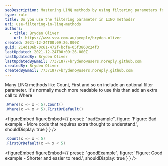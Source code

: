 ```yaml
---
seoDescription: Mastering LINQ methods by using filtering parameters for efficient and readable code.
type: rule
title: Do you use the filtering parameter in LINQ methods?
uri: use-filtering-in-linq-methods
authors:
  - title: Bryden Oliver
    url: https://www.ssw.com.au/people/bryden-oliver
created: 2021-12-24T00:09:26.000Z
guid: 214d106b-0c61-472f-bcfe-05f3860c24f3
lastUpdated: 2021-12-24T00:09:26.000Z
lastUpdatedBy: Bryden Oliver
lastUpdatedByEmail: 77371877+brydeno@users.noreply.github.com
createdBy: Bryden Oliver
createdByEmail: 77371877+brydeno@users.noreply.github.com
---
```


Many LINQ methods like Count, First and so on include an optional filter parameter. It's normally much more readable to use this than add an extra call to Where
```cs
.Where(x => x < 5).Count()
.Where(x => x < 5).FirstOrDefault()
```

<figureEmbed figureEmbed={{
  preset: "badExample",
  figure: 'Figure: Bad example - More code that requires extra thought to understand.',
  shouldDisplay: true
} } />


```cs
.Count(x => x < 5)
.FirstOrDefault(x => x < 5)
```

<figureEmbed figureEmbed={{
  preset: "goodExample",
  figure: 'Figure: Good example - Shorter and easier to read.',
  shouldDisplay: true
} } />
